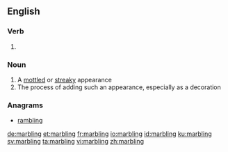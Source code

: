 ==English==

===Verb===
{{head|en|present participle}}

# {{present participle of|marble|lang=en|nocat=1}}

===Noun===
{{en-noun|~}}

# A [[mottled]] or [[streaky]] appearance
# The process of adding such an appearance, especially as a decoration

===Anagrams===
* [[rambling#English|rambling]]

[[de:marbling]]
[[et:marbling]]
[[fr:marbling]]
[[io:marbling]]
[[id:marbling]]
[[ku:marbling]]
[[sv:marbling]]
[[ta:marbling]]
[[vi:marbling]]
[[zh:marbling]]